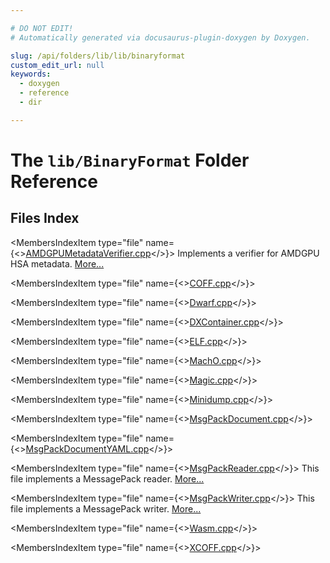 ```yaml
---

# DO NOT EDIT!
# Automatically generated via docusaurus-plugin-doxygen by Doxygen.

slug: /api/folders/lib/lib/binaryformat
custom_edit_url: null
keywords:
  - doxygen
  - reference
  - dir

---
```





# The `lib/BinaryFormat` Folder Reference

<DoxygenPage pluginConfig={pluginConfig}>



## Files Index

<MembersIndex>

<MembersIndexItem
  type="file"
  name={<><a href="/docs/api/files/lib/lib/binaryformat/amdgpumetadataverifier-cpp">AMDGPUMetadataVerifier.cpp</a></>}>
Implements a verifier for AMDGPU HSA metadata. <a href="/docs/api/files/lib/lib/binaryformat/amdgpumetadataverifier-cpp/#details">More...</a>
</MembersIndexItem>

<MembersIndexItem
  type="file"
  name={<><a href="/docs/api/files/lib/lib/binaryformat/coff-cpp">COFF.cpp</a></>}>
</MembersIndexItem>

<MembersIndexItem
  type="file"
  name={<><a href="/docs/api/files/lib/lib/binaryformat/dwarf-cpp">Dwarf.cpp</a></>}>
</MembersIndexItem>

<MembersIndexItem
  type="file"
  name={<><a href="/docs/api/files/lib/lib/binaryformat/dxcontainer-cpp">DXContainer.cpp</a></>}>
</MembersIndexItem>

<MembersIndexItem
  type="file"
  name={<><a href="/docs/api/files/lib/lib/binaryformat/elf-cpp">ELF.cpp</a></>}>
</MembersIndexItem>

<MembersIndexItem
  type="file"
  name={<><a href="/docs/api/files/lib/lib/binaryformat/macho-cpp">MachO.cpp</a></>}>
</MembersIndexItem>

<MembersIndexItem
  type="file"
  name={<><a href="/docs/api/files/lib/lib/binaryformat/magic-cpp">Magic.cpp</a></>}>
</MembersIndexItem>

<MembersIndexItem
  type="file"
  name={<><a href="/docs/api/files/lib/lib/binaryformat/minidump-cpp">Minidump.cpp</a></>}>
</MembersIndexItem>

<MembersIndexItem
  type="file"
  name={<><a href="/docs/api/files/lib/lib/binaryformat/msgpackdocument-cpp">MsgPackDocument.cpp</a></>}>
</MembersIndexItem>

<MembersIndexItem
  type="file"
  name={<><a href="/docs/api/files/lib/lib/binaryformat/msgpackdocumentyaml-cpp">MsgPackDocumentYAML.cpp</a></>}>
</MembersIndexItem>

<MembersIndexItem
  type="file"
  name={<><a href="/docs/api/files/lib/lib/binaryformat/msgpackreader-cpp">MsgPackReader.cpp</a></>}>
This file implements a MessagePack reader. <a href="/docs/api/files/lib/lib/binaryformat/msgpackreader-cpp/#details">More...</a>
</MembersIndexItem>

<MembersIndexItem
  type="file"
  name={<><a href="/docs/api/files/lib/lib/binaryformat/msgpackwriter-cpp">MsgPackWriter.cpp</a></>}>
This file implements a MessagePack writer. <a href="/docs/api/files/lib/lib/binaryformat/msgpackwriter-cpp/#details">More...</a>
</MembersIndexItem>

<MembersIndexItem
  type="file"
  name={<><a href="/docs/api/files/lib/lib/binaryformat/wasm-cpp">Wasm.cpp</a></>}>
</MembersIndexItem>

<MembersIndexItem
  type="file"
  name={<><a href="/docs/api/files/lib/lib/binaryformat/xcoff-cpp">XCOFF.cpp</a></>}>
</MembersIndexItem>

</MembersIndex>


</DoxygenPage>
